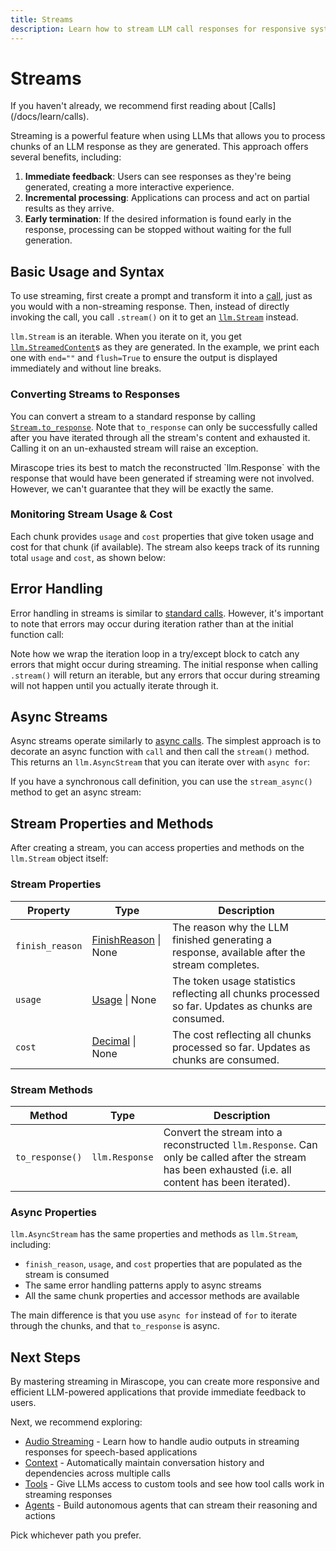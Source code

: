```yaml
---
title: Streams
description: Learn how to stream LLM call responses for responsive systems with immediate feedback
---
```


# Streams

<Note>
  If you haven't already, we recommend first reading about [Calls](/docs/learn/calls).
</Note>

Streaming is a powerful feature when using LLMs that allows you to process chunks of an LLM response as they are generated. This approach offers several benefits, including:

1. **Immediate feedback**: Users can see responses as they're being generated, creating a more 
interactive experience.
2. **Incremental processing**: Applications can process and act on partial results as they arrive.
3. **Early termination**: If the desired information is found early in the response, processing can be
  stopped without waiting for the full generation.

## Basic Usage and Syntax

To use streaming, first create a prompt and transform it into a [call](/docs/learn/calls), just as you would with a non-streaming response. Then, instead of directly invoking the call, you call `.stream()` on it to get an [`llm.Stream`](python/mirascope/llm/responses/stream.py) instead.

<TabbedSection>
<Tab value="Python">
<CodeExample file="examples/streams/intro.py" />
</Tab>
</TabbedSection>

`llm.Stream` is an iterable. When you iterate on it, you get [`llm.StreamedContent`](/docs/api/streams#streamedcontent)s as they are generated. In the example, we print each one with `end=""` and `flush=True` to ensure the output is displayed immediately and without line breaks.


### Converting Streams to Responses

You can convert a stream to a standard response by calling [`Stream.to_response`](/docs/api/streams#to-response). Note that `to_response` can only be successfully called after you have iterated through all the stream's content and exhausted it. Calling it on an un-exhausted stream will raise an exception.

<Warning title="Response Reconstruction Limitations">
Mirascope tries its best to match the reconstructed `llm.Response` with the response that would have been generated if streaming were not involved. However, we can't guarantee that they will be exactly the same.
</Warning>

<CodeExample file="examples/streams/to_response.py" />

### Monitoring Stream Usage & Cost

Each chunk provides `usage` and `cost` properties that give token usage and cost for that chunk (if available). The stream also keeps track of its running total `usage` and `cost`, as shown below:

<CodeExample file="examples/streams/usage_and_cost.py" />

## Error Handling

Error handling in streams is similar to [standard calls](/docs/learn/calls#error-handling). However, it's important to note that errors may occur during iteration rather than at the initial function call:

<CodeExample file="examples/streams/error_handling.py" />

Note how we wrap the iteration loop in a try/except block to catch any errors that might occur during streaming. The initial response when calling `.stream()` will return an iterable, but any errors that occur during streaming will not happen until you actually iterate through it.

## Async Streams

Async streams operate similarly to [async calls](/docs/learn/calls#async-calls). The simplest approach is to decorate an async function with `call` and then call the `stream()` method. This returns an `llm.AsyncStream` that you can iterate over with `async for`:

<TabbedSection>
<Tab value="Python">
<CodeExample file="examples/streams/async_basic.py" />
</Tab>
</TabbedSection>

If you have a synchronous call definition, you can use the `stream_async()` method to get an async stream:

<TabbedSection>
<Tab value="Python">
<CodeExample file="examples/streams/async_stream_method.py" />
</Tab>
</TabbedSection>


## Stream Properties and Methods

After creating a stream, you can access properties and methods on the `llm.Stream` object itself:

### Stream Properties

| Property | Type | Description |
|----------|------|-------------|
| `finish_reason` | [FinishReason](/docs/api/responses#finishreason) \| None | The reason why the LLM finished generating a response, available after the stream completes. |
| `usage` | [Usage](/docs/api/responses#usage) \| None | The token usage statistics reflecting all chunks processed so far. Updates as chunks are consumed. |
| `cost` | [Decimal](https://docs.python.org/3/library/decimal.html) \| None | The cost reflecting all chunks processed so far. Updates as chunks are consumed. |

### Stream Methods

| Method | Type | Description |
|--------|------|-------------|
| `to_response()` | `llm.Response` | Convert the stream into a reconstructed `llm.Response`. Can only be called after the stream has been exhausted (i.e. all content has been iterated). |

### Async Properties 

`llm.AsyncStream` has the same properties and methods as `llm.Stream`, including:

- `finish_reason`, `usage`, and `cost` properties that are populated as the stream is consumed
- The same error handling patterns apply to async streams
- All the same chunk properties and accessor methods are available

The main difference is that you use `async for` instead of `for` to iterate through the chunks, and that `to_response` is async.

## Next Steps

By mastering streaming in Mirascope, you can create more responsive and efficient LLM-powered applications that provide immediate feedback to users.

Next, we recommend exploring:

- [Audio Streaming](/docs/learn/audio-streaming) - Learn how to handle audio outputs in streaming responses for speech-based applications
- [Context](/docs/learn/context) - Automatically maintain conversation history and dependencies across multiple calls
- [Tools](/docs/learn/tools) - Give LLMs access to custom tools and see how tool calls work in streaming responses
- [Agents](/docs/learn/agents) - Build autonomous agents that can stream their reasoning and actions

Pick whichever path you prefer.
